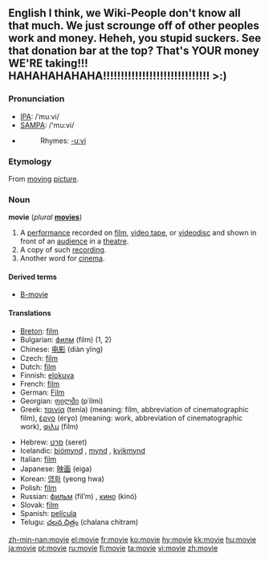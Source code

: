 ==English I think, we Wiki-People don't know all that much. We just scrounge off of other peoples work and money. Heheh, you stupid suckers. See that donation bar at the top? That's YOUR money WE'RE taking!!! HAHAHAHAHAHA!!!!!!!!!!!!!!!!!!!!!!!!!!!!!! >:)==

===Pronunciation===
*[[w:IPA|IPA]]: /ˈmuːvi/
*[[w:SAMPA|SAMPA]]: /'mu:vi/
*{{audio|en-us-movie.ogg|Audio (US)}}
*:Rhymes: [[Rhymes:English:-uːvi|-uːvi]]

===Etymology===
From [[moving]] [[picture]].

===Noun===
'''movie''' (''plural'' '''[[movies]]''')

# A [[performance]] recorded on [[film]], [[video tape]], or [[videodisc]] and shown in front of an [[audience]] in a [[theatre]].
# A copy of such [[recording]].
# Another word for [[cinema]].

====Derived terms====
* [[B-movie]]

====Translations====
{{top}}
*[[Breton]]: [[film]] {{m}}
*Bulgarian: [[филм]] (film) {{m}} (1, 2)
*Chinese: [[电影]] (diàn yĭng)
*Czech: [[film]] {{m}}
*Dutch: [[film]] {{m}}
*Finnish: [[elokuva]]
*French: [[film]] {{m}}
*German: [[Film]] {{m}}
*Georgian: [[ფილმი]] (p῾ilmi)
*Greek: [[ταινία]] (tenía) {{f}} (meaning: film, abbreviation of cinematographic film), [[έργο]] (érɣo) {{n}} (meaning: work, abbreviation of cinematographic work), [[φιλμ]] (film) {{n}}
{{mid}}
*Hebrew: [[סרט]] (seret) {{m}}
*Icelandic: [[bíómynd]] {{f}}, [[mynd]] {{f}}, [[kvikmynd]] {{f}}
*Italian: [[film]] {{m}}
*Japanese: [[映画]] (eiga)
*Korean: [[영화]] (yeong hwa)
*Polish: [[film]] {{m}}
*Russian: [[фильм]] (fil’m) {{m}}, [[кино]] (kinó) {{n}}
*Slovak: [[film#Slovak|film]] {{m}}
*Spanish: [[película]] {{f}}
*Telugu: [[చలన చిత్రం]] (chalana chitram)
{{bottom}}

[[zh-min-nan:movie]]
[[el:movie]]
[[fr:movie]]
[[ko:movie]]
[[hy:movie]]
[[kk:movie]]
[[hu:movie]]
[[ja:movie]]
[[pt:movie]]
[[ru:movie]]
[[fi:movie]]
[[ta:movie]]
[[vi:movie]]
[[zh:movie]]